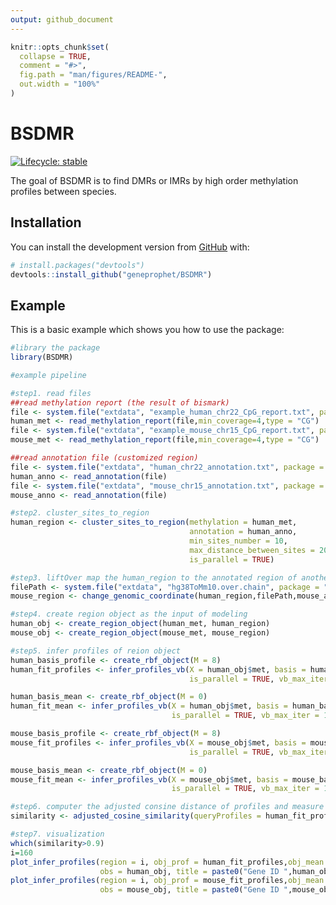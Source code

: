 ```yaml
---
output: github_document
---
```


<!-- README.md is generated from README.Rmd. Please edit that file -->

```r
knitr::opts_chunk$set(
  collapse = TRUE,
  comment = "#>",
  fig.path = "man/figures/README-",
  out.width = "100%"
)
```

# BSDMR

<!-- badges: start -->

[![Lifecycle: stable](https://img.shields.io/badge/lifecycle-stable-brightgreen.svg)](https://www.tidyverse.org/lifecycle/#stable)
<!-- badges: end -->

The goal of BSDMR is to find DMRs or IMRs by high order methylation profiles between species.

## Installation

You can install the development version from [GitHub](https://github.com/geneprophet/BSDMR) with:

``` r
# install.packages("devtools")
devtools::install_github("geneprophet/BSDMR")
```
## Example

This is a basic example which shows you how to use the package:

```r
#library the package
library(BSDMR)

#example pipeline

#step1. read files
##read methylation report (the result of bismark)
file <- system.file("extdata", "example_human_chr22_CpG_report.txt", package = "BSDMR")
human_met <- read_methylation_report(file,min_coverage=4,type = "CG")
file <- system.file("extdata", "example_mouse_chr15_CpG_report.txt", package = "BSDMR")
mouse_met <- read_methylation_report(file,min_coverage=4,type = "CG")

##read annotation file (customized region)
file <- system.file("extdata", "human_chr22_annotation.txt", package = "BSDMR")
human_anno <- read_annotation(file)
file <- system.file("extdata", "mouse_chr15_annotation.txt", package = "BSDMR")
mouse_anno <- read_annotation(file)

#step2. cluster_sites_to_region
human_region <- cluster_sites_to_region(methylation = human_met,
                                        annotation = human_anno,
                                        min_sites_number = 10,
                                        max_distance_between_sites = 200,
                                        is_parallel = TRUE)

#step3. liftOver map the human_region to the annotated region of another species(mouse)
filePath <- system.file("extdata", "hg38ToMm10.over.chain", package = "BSDMR")
mouse_region <- change_genomic_coordinate(human_region,filePath,mouse_anno)

#step4. create region object as the input of modeling
human_obj <- create_region_object(human_met, human_region)
mouse_obj <- create_region_object(mouse_met, mouse_region)

#step5. infer profiles of reion object
human_basis_profile <- create_rbf_object(M = 8)
human_fit_profiles <- infer_profiles_vb(X = human_obj$met, basis = human_basis_profile, 
                                        is_parallel = TRUE, vb_max_iter = 100)

human_basis_mean <- create_rbf_object(M = 0)
human_fit_mean <- infer_profiles_vb(X = human_obj$met, basis = human_basis_mean,
                                    is_parallel = TRUE, vb_max_iter = 100)

mouse_basis_profile <- create_rbf_object(M = 8)
mouse_fit_profiles <- infer_profiles_vb(X = mouse_obj$met, basis = mouse_basis_profile, 
                                        is_parallel = TRUE, vb_max_iter = 100)

mouse_basis_mean <- create_rbf_object(M = 0)
mouse_fit_mean <- infer_profiles_vb(X = mouse_obj$met, basis = mouse_basis_mean, 
                                    is_parallel = TRUE, vb_max_iter = 100)

#step6. computer the adjusted consine distance of profiles and measure the similarity
similarity <- adjusted_cosine_similarity(queryProfiles = human_fit_profiles,subjectProfiles = mouse_fit_profiles)

#step7. visualization
which(similarity>0.9)
i=160
plot_infer_profiles(region = i, obj_prof = human_fit_profiles,obj_mean = human_fit_mean,
                    obs = human_obj, title = paste0("Gene ID ",human_obj$anno$id[i]))
plot_infer_profiles(region = i, obj_prof = mouse_fit_profiles,obj_mean = mouse_fit_mean,
                    obs = mouse_obj, title = paste0("Gene ID ",mouse_obj$anno$id[i]))

```
